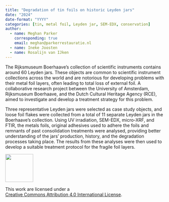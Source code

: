 ---
title: "Degradation of tin foils on historic Leyden jars"
date: "2024"
date-format: "YYYY"
categories: [tin, metal foil, Leyden jar, SEM-EDX, conservation]
author: 
  - name: Meghan Parker
    corresponding: true
    email: meghan@parkerrestauratie.nl
  - name: Ineke Joosten
  - name: Rosalijn van IJken
---

The Rijksmuseum Boerhaave’s collection of scientific instruments contains around 60 Leyden jars. These objects are common to scientific instrument collections across the world and are notorious for developing problems with their metal foil layers, often leading to total loss of external foil. A collaborative research project between the University of Amsterdam, Rijksmuseum Boerhaave, and the Dutch Cultural Heritage Agency (RCE), aimed to investigate and develop a treatment strategy for this problem. 
Three representative Leyden jars were selected as case study objects, and loose foil flakes were collected from a total of 11 separate Leyden jars in the Boerhaave’s collection. Using UV irradiation, SEM-EDX, micro-XRF, and FTIR, the metals foils, original adhesives used to adhere the foils and remnants of past consolidation treatments were analysed, providing better understanding of the jars’ production, history, and the degradation processes taking place. The results from these analyses were then used to develop a suitable treatment protocol for the fragile foil layers.

::: {layout="[ 20 , 85 ]"}

::: {#column-image}
[![](https://i.creativecommons.org/l/by/4.0/88x31.png){width=88}](http://creativecommons.org/licenses/by/4.0/)
:::

::: {#column-text}
This work are licensed under a<br>[Creative Commons Attribution 4.0 International License](https://creativecommons.org/licenses/by/4.0/).
:::

:::
